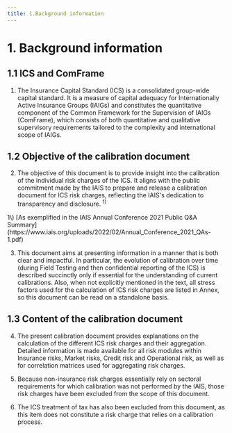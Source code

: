 ```yaml
---
title: 1.Background information
---
```

# 1. Background information

## 1.1	ICS and ComFrame

1. The Insurance Capital Standard (ICS) is a consolidated group-wide capital standard. It is a measure of capital adequacy for Internationally Active Insurance Groups (IAIGs) and constitutes the quantitative component of the Common Framework for the Supervision of IAIGs (ComFrame), which consists of both quantitative and qualitative supervisory requirements tailored to the complexity and international scope of IAIGs.

## 1.2	Objective of the calibration document

2. The objective of this document is to provide insight into the calibration of the individual risk charges of the ICS. It aligns with the public commitment made by the IAIS to prepare and release a calibration document for ICS risk charges, reflecting the IAIS's dedication to transparency and disclosure. $^{1)}$    
<GCmt>
1\) [As exemplified in the IAIS Annual Conference 2021 Public Q&A Summary](https://www.iais.org/uploads/2022/02/Annual_Conference_2021_QAs-1.pdf)
</GCmt>

3. This document aims at presenting information in a manner that is both clear and impactful. In particular, the evolution of calibration over time (during Field Testing and then confidential reporting of the ICS) is described succinctly only if essential for the understanding of current calibrations. Also, when not explicitly mentioned in the text, all stress factors used for the calculation of ICS risk charges are listed in Annex, so this document can be read on a standalone basis.

## 1.3	Content of the calibration document

4. The present calibration document provides explanations on the calculation of the different ICS risk charges and their aggregation. Detailed information is made available for all risk modules within Insurance risks, Market risks, Credit risk and Operational risk, as well as for correlation matrices used for aggregating risk charges.

5. Because non-insurance risk charges essentially rely on sectoral requirements for which calibration was not performed by the IAIS, those risk charges have been excluded from the scope of this document.

6. The ICS treatment of tax has also been excluded from this document, as this item does not constitute a risk charge that relies on a calibration process.
